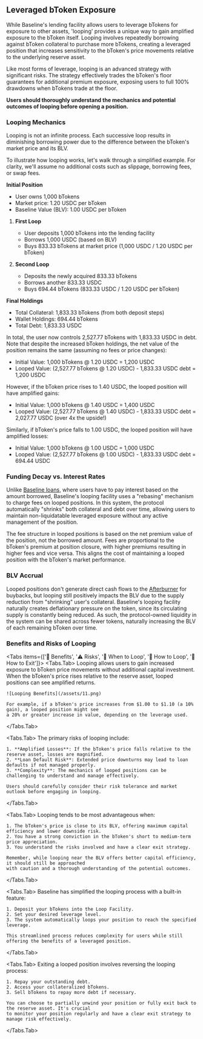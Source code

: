 
## Leveraged bToken Exposure

While Baseline's lending facility allows users to leverage bTokens for exposure to other assets, 
'looping' provides a unique way to gain amplified exposure to the bToken itself. Looping involves 
repeatedly borrowing against bToken collateral to purchase more bTokens, creating a leveraged 
position that increases sensitivity to the bToken's price movements relative to the underlying 
reserve asset.

<Callout type="warning" emoji="⚠️">
  Like most forms of leverage, looping is an advanced strategy with significant risks. The strategy 
  effectively trades the bToken's floor guarantees for additional premium exposure, exposing users to
  full 100% drawdowns when bTokens trade at the floor.

  **Users should thoroughly understand the mechanics and potential outcomes of looping before opening a position.**
</Callout>

### Looping Mechanics

<Callout type="info" emoji="">
  Looping is not an infinite process. Each successive loop results in diminishing borrowing power 
  due to the difference between the bToken's market price and its BLV.
</Callout>

To illustrate how looping works, let's walk through a simplified example. For clarity, we'll assume 
no additional costs such as slippage, borrowing fees, or swap fees.

**Initial Position**
- User owns 1,000 bTokens
- Market price: 1.20 USDC per bToken
- Baseline Value (BLV): 1.00 USDC per bToken

1. **First Loop**
   - User deposits 1,000 bTokens into the lending facility
   - Borrows 1,000 USDC (based on BLV)
   - Buys 833.33 bTokens at market price (1,000 USDC / 1.20 USDC per bToken)

2. **Second Loop**
   - Deposits the newly acquired 833.33 bTokens
   - Borrows another 833.33 USDC
   - Buys 694.44 bTokens (833.33 USDC / 1.20 USDC per bToken)

**Final Holdings**
- Total Collateral: 1,833.33 bTokens (from both deposit steps)
- Wallet Holdings: 694.44 bTokens
- Total Debt: 1,833.33 USDC

In total, the user now controls 2,527.77 bTokens with 1,833.33 USDC in debt. Note that despite the increased 
bToken holdings, the net value of the position remains the same (assuming no fees or price changes):

- Initial Value: 1,000 bTokens @ 1.20 USDC = 1,200 USDC
- Looped Value: (2,527.77 bTokens @ 1.20 USDC) - 1,833.33 USDC debt = 1,200 USDC

However, if the bToken price rises to 1.40 USDC, the looped position will have amplified gains:

- Initial Value: 1,000 bTokens @ 1.40 USDC = 1,400 USDC
- Looped Value: (2,527.77 bTokens @ 1.40 USDC) - 1,833.33 USDC debt = 2,027.77 USDC (over 4x the upside!)

Similarly, if bToken's price falls to 1.00 USDC, the looped position will have amplified losses:

- Initial Value: 1,000 bTokens @ 1.00 USDC = 1,000 USDC
- Looped Value: (2,527.77 bTokens @ 1.00 USDC) - 1,833.33 USDC debt = 694.44 USDC


### Funding Decay vs. Interest Rates

Unlike [Baseline loans](/utility/loans), where users have to pay interest based on the amount borrowed, Baseline's 
looping facility uses a "rebasing" mechanism to charge fees on looped positions. In this system, 
the protocol automatically "shrinks" both collateral and debt over time, allowing users to maintain non-liquidatable leveraged exposure without 
any active management of the position.


The fee structure in looped positions is based on the net premium value of the position, not the 
borrowed amount. Fees are proportional to the bToken's premium at position closure, with higher 
premiums resulting in higher fees and vice versa. This aligns the cost of maintaining a looped 
position with the bToken's market performance.
 

### BLV Accrual

Looped positions don't generate direct cash flows to the [Afterburner](/btokenomics/afterburner) for buybacks, but looping still 
positively impacts the BLV due to the supply reduction from "shrinking" user's collateral. 
Baseline's looping facility naturally creates deflationary pressure on the token, since its 
circulating supply is constantly being reduced. As such, the protocol-owned liquidity in the system 
can be shared across fewer tokens, naturally increasing the BLV of each remaining bToken over time. 


### Benefits and Risks of Looping

<Tabs items={['🚀 Benefits', '⚠️ Risks', '🎯 When to Loop', '🔄 How to Loop', '🚪 How to Exit']}>
  <Tabs.Tab>
    Looping allows users to gain increased exposure to bToken price movements without additional capital investment. 
    When the bToken's price rises relative to the reserve asset, looped positions can see amplified returns.

    ![Looping Benefits](/assets/11.png)

    For example, if a bToken's price increases from $1.00 to $1.10 (a 10% gain), a looped position might see 
    a 20% or greater increase in value, depending on the leverage used.
  </Tabs.Tab>
  
  <Tabs.Tab>
    The primary risks of looping include:
    
    1. **Amplified Losses**: If the bToken's price falls relative to the reserve asset, losses are magnified.
    2. **Loan Default Risk**: Extended price downturns may lead to loan defaults if not managed properly.
    3. **Complexity**: The mechanics of looped positions can be challenging to understand and manage effectively.

    Users should carefully consider their risk tolerance and market outlook before engaging in looping.
  </Tabs.Tab>
  
  <Tabs.Tab>
    Looping tends to be most advantageous when:
    
    1. The bToken's price is close to its BLV, offering maximum capital efficiency and lower downside risk.
    2. You have a strong conviction in the bToken's short to medium-term price appreciation.
    3. You understand the risks involved and have a clear exit strategy.

    Remember, while looping near the BLV offers better capital efficiency, it should still be approached 
    with caution and a thorough understanding of the potential outcomes.
  </Tabs.Tab>
  
  <Tabs.Tab>
    Baseline has simplified the looping process with a built-in feature:

    1. Deposit your bTokens into the Loop Facility.
    2. Set your desired leverage level.
    3. The system automatically loops your position to reach the specified leverage.

    This streamlined process reduces complexity for users while still offering the benefits of a leveraged position.
  </Tabs.Tab>
  
  <Tabs.Tab>
    Exiting a looped position involves reversing the looping process:

    1. Repay your outstanding debt.
    2. Access your collateralized bTokens.
    3. Sell bTokens to repay more debt if necessary.

    You can choose to partially unwind your position or fully exit back to the reserve asset. It's crucial 
    to monitor your position regularly and have a clear exit strategy to manage risk effectively.
  </Tabs.Tab>
</Tabs>